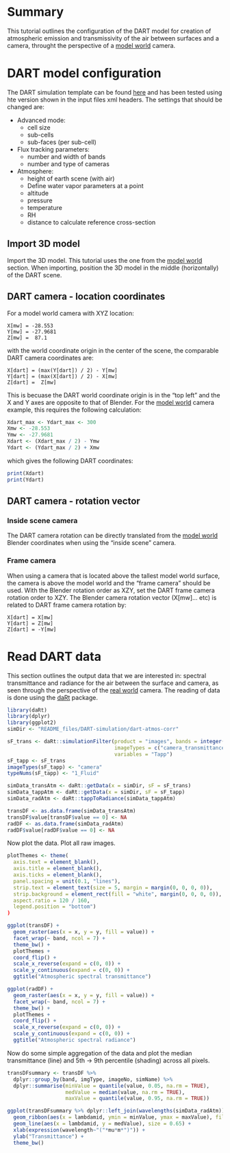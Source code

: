 # Summary 

This tutorial outlines the configuration of the DART model for creation of atmospheric emission and transmissivity of the air between surfaces and a camera, throught the perspective of a [model world](../Model-world) camera.

# DART model configuration

The DART simulation template can be found [here](README_files/DART-simulation) and has been tested using hte version shown in the input files xml headers. The settings that should be changed are:

- Advanced mode:
    - cell size 
    - sub-cells
    - sub-faces (per sub-cell)
- Flux tracking parameters:
    - number and width of bands
    - number and type of cameras
- Atmosphere:
    - height of earth scene (with air)
    - Define water vapor parameters at a point 
    - altitude
    - pressure
    - temperature
    - RH
    - distance to calculate reference cross-section

## Import 3D model

Import the 3D model. This tutorial uses the one from the [model world](../Model-world) section. When importing, position the 3D model in the middle (horizontally) of the DART scene.

## DART camera - location coordinates

For a model world camera with XYZ location:

```
X[mw] = -28.553
Y[mw] = -27.9681
Z[mw] =  87.1
```

with the world coordinate origin in the center of the scene, the comparable DART camera coordinates are:

```
X[dart] = (max(Y[dart]) / 2) - Y[mw]
Y[dart] = (max(X[dart]) / 2) - X[mw]
Z[dart] =  Z[mw]
```
This is becuase the DART world coordinate origin is in the "top left" and the X and Y axes are opposite to that of Blender. For the [model world](../Model-world) camera example, this requires the following calculation:

``` r
Xdart_max <- Ydart_max <- 300
Xmw <- -28.553
Ymw <- -27.9681
Xdart <- (Xdart_max / 2) - Ymw
Ydart <- (Ydart_max / 2) + Xmw
```
which gives the following DART coordinates:

``` r
print(Xdart)
print(Ydart)
```

## DART camera - rotation vector

### Inside scene camera

The DART camera rotation can be directly translated from the [model world](../Model-world) Blender coordinates when using the "inside scene" camera. 

### Frame camera

When using a camera that is located above the tallest model world surface, the camera is above the model world and the "frame camera" should be used. With the Blender rotation order as XZY, set the DART frame camera rotation order to XZY. The Blender camera rotation vector (X[mw]... etc) is related to DART frame camera rotation by: 

```
X[dart] = X[mw]
Y[dart] = Z[mw]
Z[dart] = -Y[mw]
```

# Read DART data

This section outlines the output data that we are interested in: spectral transmittance and radiance for the air between the surface and camera, as seen through the perspective of the [real world](../Real-world-images) camera. The reading of data is done using the [daRt](https://github.com/willmorrison1/daRt) package.

```r
library(daRt)
library(dplyr)
library(ggplot2)
simDir <- "README_files/DART-simulation/dart-atmos-corr"

sF_trans <- daRt::simulationFilter(product = "images", bands = integer(), iters = "ITERX", 
                                   imageTypes = c("camera_transmittance"), typeNums = "",
                                   variables = "Tapp")
sF_tapp <- sF_trans
imageTypes(sF_tapp) <- "camera"
typeNums(sF_tapp) <- "1_Fluid"

simData_transAtm <- daRt::getData(x = simDir, sF = sF_trans)
simData_tappAtm <- daRt::getData(x = simDir, sF = sF_tapp)
simData_radAtm <- daRt::tappToRadiance(simData_tappAtm)

transDF <- as.data.frame(simData_transAtm)
transDF$value[transDF$value == 0] <- NA
radDF <- as.data.frame(simData_radAtm)
radDF$value[radDF$value == 0] <- NA

```

Now plot the data. Plot all raw images.
``` r

plotThemes <- theme(
  axis.text = element_blank(),
  axis.title = element_blank(),
  axis.ticks = element_blank(), 
  panel.spacing = unit(0.1, "lines"),
  strip.text = element_text(size = 5, margin = margin(0, 0, 0, 0)),
  strip.background = element_rect(fill = "white", margin(0, 0, 0, 0)),
  aspect.ratio = 120 / 160,
  legend.position = "bottom")
)

ggplot(transDF) +
  geom_raster(aes(x = x, y = y, fill = value)) +
  facet_wrap(~ band, ncol = 7) +
  theme_bw() +
  plotThemes +
  coord_flip() +
  scale_x_reverse(expand = c(0, 0)) +
  scale_y_continuous(expand = c(0, 0)) +
  ggtitle("Atmospheric spectral transmittance")

ggplot(radDF) +
  geom_raster(aes(x = x, y = y, fill = value)) +
  facet_wrap(~ band, ncol = 7) +
  theme_bw() +
  plotThemes +
  coord_flip() +
  scale_x_reverse(expand = c(0, 0)) +
  scale_y_continuous(expand = c(0, 0)) +
  ggtitle("Atmospheric spectral radiance")

```

Now do some simple aggregation of the data and plot the median transmittance (line) and 5th -> 9th percentile (shading) across all pixels.
```r
transDFsummary <- transDF %>%
  dplyr::group_by(band, imgType, imageNo, simName) %>%
  dplyr::summarise(minValue = quantile(value, 0.05, na.rm = TRUE),
                   medValue = median(value, na.rm = TRUE),
                   maxValue = quantile(value, 0.95, na.rm = TRUE))

ggplot(transDFsummary %>% dplyr::left_join(wavelengths(simData_radAtm))) +
  geom_ribbon(aes(x = lambdamid, ymin = minValue, ymax = maxValue), fill = "grey") +
  geom_line(aes(x = lambdamid, y = medValue), size = 0.65) +
  xlab(expression(wavelength~"("*mu*m*")")) +
  ylab("Transmittance") + 
  theme_bw()

```

